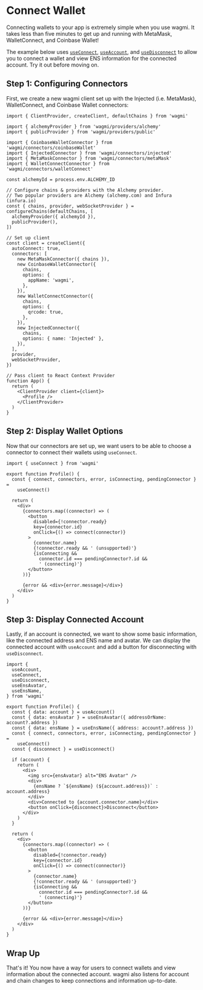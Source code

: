 
# Connect Wallet

Connecting wallets to your app is extremely simple when you use wagmi. It takes less than five minutes to get up and running with MetaMask, WalletConnect, and Coinbase Wallet!

The example below uses [`useConnect`](/docs/hooks/useConnect), [`useAccount`](/docs/hooks/useAccount), and [`useDisconnect`](/docs/hooks/useDisconnect) to allow you to connect a wallet and view ENS information for the connected account. Try it out before moving on.

<ConnectWallet />

## Step 1: Configuring Connectors

First, we create a new wagmi client set up with the Injected (i.e. MetaMask), WalletConnect, and Coinbase Wallet connectors:

```tsx
import { ClientProvider, createClient, defaultChains } from 'wagmi'

import { alchemyProvider } from 'wagmi/providers/alchemy'
import { publicProvider } from 'wagmi/providers/public'

import { CoinbaseWalletConnector } from 'wagmi/connectors/coinbaseWallet'
import { InjectedConnector } from 'wagmi/connectors/injected'
import { MetaMaskConnector } from 'wagmi/connectors/metaMask'
import { WalletConnectConnector } from 'wagmi/connectors/walletConnect'

const alchemyId = process.env.ALCHEMY_ID

// Configure chains & providers with the Alchemy provider.
// Two popular providers are Alchemy (alchemy.com) and Infura (infura.io)
const { chains, provider, webSocketProvider } = configureChains(defaultChains, [
  alchemyProvider({ alchemyId }),
  publicProvider(),
])

// Set up client
const client = createClient({
  autoConnect: true,
  connectors: [
    new MetaMaskConnector({ chains }),
    new CoinbaseWalletConnector({
      chains,
      options: {
        appName: 'wagmi',
      },
    }),
    new WalletConnectConnector({
      chains,
      options: {
        qrcode: true,
      },
    }),
    new InjectedConnector({
      chains,
      options: { name: 'Injected' },
    }),
  ],
  provider,
  webSocketProvider,
})

// Pass client to React Context Provider
function App() {
  return (
    <ClientProvider client={client}>
      <Profile />
    </ClientProvider>
  )
}
```

## Step 2: Display Wallet Options

Now that our connectors are set up, we want users to be able to choose a connector to connect their wallets using `useConnect`.

```tsx
import { useConnect } from 'wagmi'

export function Profile() {
  const { connect, connectors, error, isConnecting, pendingConnector } =
    useConnect()

  return (
    <div>
      {connectors.map((connector) => (
        <button
          disabled={!connector.ready}
          key={connector.id}
          onClick={() => connect(connector)}
        >
          {connector.name}
          {!connector.ready && ' (unsupported)'}
          {isConnecting &&
            connector.id === pendingConnector?.id &&
            ' (connecting)'}
        </button>
      ))}

      {error && <div>{error.message}</div>}
    </div>
  )
}
```

## Step 3: Display Connected Account

Lastly, if an account is connected, we want to show some basic information, like the connected address and ENS name and avatar. We can display the connected account with `useAccount` and add a button for disconnecting with `useDisconnect`.

```tsx
import {
  useAccount,
  useConnect,
  useDisconnect,
  useEnsAvatar,
  useEnsName,
} from 'wagmi'

export function Profile() {
  const { data: account } = useAccount()
  const { data: ensAvatar } = useEnsAvatar({ addressOrName: account?.address })
  const { data: ensName } = useEnsName({ address: account?.address })
  const { connect, connectors, error, isConnecting, pendingConnector } =
    useConnect()
  const { disconnect } = useDisconnect()

  if (account) {
    return (
      <div>
        <img src={ensAvatar} alt="ENS Avatar" />
        <div>
          {ensName ? `${ensName} (${account.address})` : account.address}
        </div>
        <div>Connected to {account.connector.name}</div>
        <button onClick={disconnect}>Disconnect</button>
      </div>
    )
  }

  return (
    <div>
      {connectors.map((connector) => (
        <button
          disabled={!connector.ready}
          key={connector.id}
          onClick={() => connect(connector)}
        >
          {connector.name}
          {!connector.ready && ' (unsupported)'}
          {isConnecting &&
            connector.id === pendingConnector?.id &&
            ' (connecting)'}
        </button>
      ))}

      {error && <div>{error.message}</div>}
    </div>
  )
}
```

## Wrap Up

That's it! You now have a way for users to connect wallets and view information about the connected account. wagmi also listens for account and chain changes to keep connections and information up-to-date.
